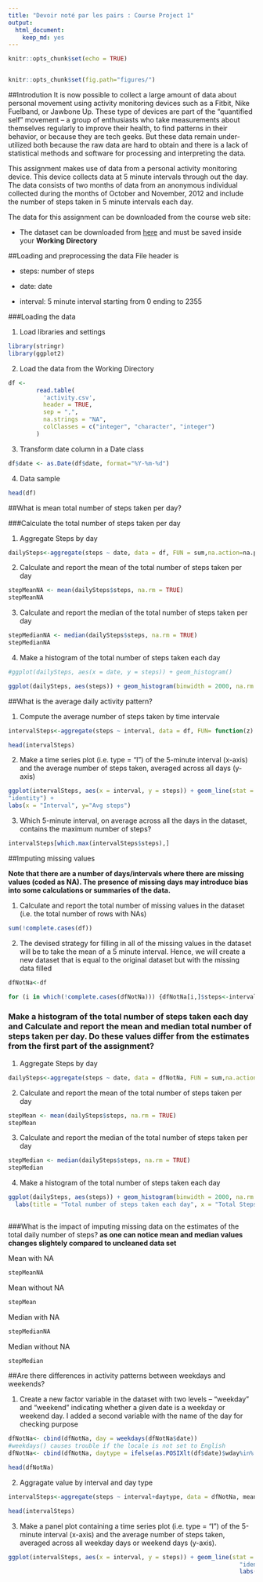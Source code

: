 ```yaml
---
title: "Devoir noté par les pairs : Course Project 1"
output: 
  html_document: 
    keep_md: yes
---
```


```r
knitr::opts_chunk$set(echo = TRUE)


knitr::opts_chunk$set(fig.path="figures/")

```
##Introdution
It is now possible to collect a large amount of data about personal movement using activity monitoring devices such as a Fitbit, Nike Fuelband, or Jawbone Up. These type of devices are part of the “quantified self” movement – a group of enthusiasts who take measurements about themselves regularly to improve their health, to find patterns in their behavior, or because they are tech geeks. But these data remain under-utilized both because the raw data are hard to obtain and there is a lack of statistical methods and software for processing and interpreting the data.

This assignment makes use of data from a personal activity monitoring device. This device collects data at 5 minute intervals through out the day. The data consists of two months of data from an anonymous individual collected during the months of October and November, 2012 and include the number of steps taken in 5 minute intervals each day.

The data for this assignment can be downloaded from the course web site:

* The dataset can be downloaded from [here](https://d396qusza40orc.cloudfront.net/repdata%2Fdata%2Factivity.zip)
and must be saved inside your **Working Directory**

##Loading and preprocessing the data
File header is

 * steps: number of steps
 
 * date: date
 
 * interval: 5 minute interval starting from 0 ending to 2355
 
###Loading the data

1. Load libraries and settings
```r
library(stringr)
library(ggplot2)


```

2. Load the data from the Working Directory

```r

df <-
        read.table(
          'activity.csv',
          header = TRUE,
          sep = ",",
          na.strings = "NA",
          colClasses = c("integer", "character", "integer")
        )
```
3. Transform date column in a Date class
```r

df$date <- as.Date(df$date, format="%Y-%m-%d")

```
4. Data sample
```r
head(df)
```


<!--    Process/transform the data (if necessary) into a format suitable for your analysis -->

##What is mean total number of steps taken per day?

<!--For this part of the assignment, you can ignore the missing values in the dataset. -->

###Calculate the total number of steps taken per day
<!--If you do not understand the difference between a histogram and a barplot, research the         difference between them. -->


1. Aggregate Steps by day
```r
dailySteps<-aggregate(steps ~ date, data = df, FUN = sum,na.action=na.pass)
```
    
2. Calculate and report the mean of the total number of steps taken per day
    
```r
stepMeanNA <- mean(dailySteps$steps, na.rm = TRUE)
stepMeanNA
```

3. Calculate and report the median of the total number of steps taken per day
```r
stepMedianNA <- median(dailySteps$steps, na.rm = TRUE)
stepMedianNA
```
4. Make a histogram of the total number of steps taken each day

```r
#ggplot(dailySteps, aes(x = date, y = steps)) + geom_histogram()

ggplot(dailySteps, aes(steps)) + geom_histogram(binwidth = 2000, na.rm = TRUE) + labs(title = "Total number of steps taken each day", x = "Total Steps Per Day", y = "Frequency")

```


##What is the average daily activity pattern?

1. Compute the average number of steps taken by time intervale
```r
intervalSteps<-aggregate(steps ~ interval, data = df, FUN= function(z) mean(z, na.rm = TRUE) ,na.action=na.pass)

head(intervalSteps)
```

2. Make a time series plot (i.e. type = "l") of the 5-minute interval (x-axis) and the average number of steps taken, averaged across all days (y-axis)

```r
ggplot(intervalSteps, aes(x = interval, y = steps)) + geom_line(stat =
"identity") +
labs(x = "Interval", y="Avg steps") 
```

3. Which 5-minute interval, on average across all the days in the dataset, contains the maximum number of steps?

```r
intervalSteps[which.max(intervalSteps$steps),]
```
##Imputing missing values

**Note that there are a number of days/intervals where there are missing values (coded as NA). The presence of missing days may introduce bias into some calculations or summaries of the data.**

1. Calculate and report the total number of missing values in the dataset (i.e. the total number of rows with NAs)
```r
sum(!complete.cases(df))
```
2.  The devised strategy for filling in all of the missing values in the dataset will be to take the mean of a 5 minute interval. Hence, we will create a new dataset that is equal to the original dataset but with the missing data filled
```r
dfNotNa<-df

for (i in which(!complete.cases(dfNotNa))) {dfNotNa[i,]$steps<-intervalSteps[intervalSteps$interval==dfNotNa[i,]$interval,]$steps}
```

###    Make a histogram of the total number of steps taken each day and Calculate and report the mean and median total number of steps taken per day. Do these values differ from the estimates from the first part of the assignment? 
    
    
1. Aggregate Steps by day
```r
dailySteps<-aggregate(steps ~ date, data = dfNotNa, FUN = sum,na.action=na.pass)
```
    
2. Calculate and report the mean of the total number of steps taken per day
    
```r
stepMean <- mean(dailySteps$steps, na.rm = TRUE)
stepMean
```

3. Calculate and report the median of the total number of steps taken per day
```r
stepMedian <- median(dailySteps$steps, na.rm = TRUE)
stepMedian
```
4. Make a histogram of the total number of steps taken each day

```r

ggplot(dailySteps, aes(steps)) + geom_histogram(binwidth = 2000, na.rm = TRUE) +
  labs(title = "Total number of steps taken each day", x = "Total Steps Per Day", y = "Frequency")



```

###What is the impact of imputing missing data on the estimates of the total daily number of steps?
**as one can notice mean and median values changes slightely compared to uncleaned data set**

Mean with NA
```r
stepMeanNA
```
Mean without NA
```r
stepMean
```

Median with NA
```r
stepMedianNA
```
Median without NA
```r
stepMedian
```

##Are there differences in activity patterns between weekdays and weekends?

<!--For this part the weekdays() function may be of some help here. Use the dataset with the filled-in missing values for this part. -->

1. Create a new factor variable in the dataset with two levels – “weekday” and “weekend” indicating whether a given date is a weekday or weekend day. I added a second variable with the name of the day for checking purpose

```r
dfNotNa<- cbind(dfNotNa, day = weekdays(dfNotNa$date))
#weekdays() causes trouble if the locale is not set to English
dfNotNa<- cbind(dfNotNa, daytype = ifelse(as.POSIXlt(df$date)$wday%in% c(0,6),"weekend","weekday"))

head(dfNotNa)
```

2. Aggragate value by interval and day type
```r
intervalSteps<-aggregate(steps ~ interval+daytype, data = dfNotNa, mean ,na.action=na.pass)

head(intervalSteps)
```

3. Make a panel plot containing a time series plot (i.e. type = "l") of the 5-minute interval (x-axis) and the average number of steps taken, averaged across all weekday days or weekend days (y-axis).

```r
ggplot(intervalSteps, aes(x = interval, y = steps)) + geom_line(stat =
                                                                  "identity") + facet_wrap( ~ daytype, ncol = 1) +
                                                                  labs(x = "Interval", y = "Avg steps") 

```

<!--See the README file in the GitHub repository to see an example of what this plot should look like using simulated data. -->

